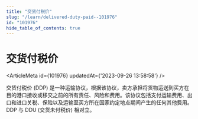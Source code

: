 ```yaml
---
title: "交货付税价"
slug: "/learn/delivered-duty-paid--101976"
id: "101976"
hide_table_of_contents: true
---
```



# 交货付税价

<ArticleMeta id={101976} updatedAt={'2023-09-26 13:58:58'} />
<div className='border-solid border-b border-t-0 my-4 border-[var(--ifm-color-gray-300)]' />

交货付税价 (DDP) 是一种运输协议，根据该协议，卖方承担将货物运送到买方在目的港口接收或移交之前的所有责任、风险和费用。该协议包括支付运输费用、出口和进口关税、保险以及运输至买方所在国家约定地点期间产生的任何其他费用。DDP 与 DDU (交货未付税价) 相对立。
